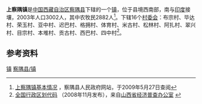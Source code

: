{{中国乡级行政区
| 行政区全称 = 上察隅镇
| 景观照片文件名 =
| 景观照片描述 =
| 汉语拼音 =
| 通用拼音 =
| 注音符號 =
| 其它标音类型1 =
| 其它标音1 =
| 其它标音类型2 =
| 其它标音2 =
| 其它语言类型1 =
| 其它语言地名1 =
| 其它语言类型2 =
| 其它语言地名2 =
| 上级行政区 = [[西藏自治区|西藏自治区]][[察隅县|察隅县]]
| 行政区类别 = [[镇|镇]]
| 行政区划代码 = 542626101
| 地理坐标 = {{坐标|28.7234|96.7759|display=inline,title|scale:200000_region:CN}}
| 总面积 =
| 户籍人口 = 3002人
| 户籍人口年份 = 2003年
| 常住人口 =
| 常住人口年份 =
| 人口密度 =
| 领导人职务1 =
| 领导人姓名1 =
| 领导人职务2 =
| 领导人姓名2 =
| 行政区划 = 16个[[村委会|村委会]]
| 官方网站 =
| 政府驻地 =
| 邮政编码 =
| 毗邻行政区 =
| 位置图文件名 =
| 位置图描述 =}}
'''上察隅镇'''是[[中华人民共和国|中国]][[西藏自治区|西藏自治区]][[察隅县|察隅县]]下辖的一个[[镇|镇]]，位于县境西南部，南与[[印度|印度]]接壤，2003年人口3002人，其中农牧民2882人<ref name="gk">[http://www.chayu.gov.cn/intro/index_show.asp?infoid=303 上察隅镇基本情况] {{Wayback|url=http://www.chayu.gov.cn/intro/index_show.asp?infoid=303 |date=20070820123941 }}，察隅县人民政府网站，于2009年5月27日查阅</ref>。下辖16个[[村委会|村委会]]：布宗村、毕达村、荣玉村、亚中村、迟巴村、格拥村、体育村、米古村、松林村、阿扎村、翠兴村、目宗村、本堆村、贡古村、西巴村、四中村<ref>[http://www.sxjjpc.gov.cn/wjtz/200811070062_1_0.rar 全国行政区划代码] {{Wayback|url=http://www.sxjjpc.gov.cn/wjtz/200811070062_1_0.rar |date=20110707041746 }}（2008年11月发布），来自[http://www.sxjjpc.gov.cn/wjtz/200811070062.htm 山西省经济普查办公室] {{Wayback|url=http://www.sxjjpc.gov.cn/wjtz/200811070062.htm |date=20110707041839 }}</ref>。

== 参考资料 ==
{{註腳}}

{{察隅县行政区划}}
{{西藏行政区划小作品}}
[[Category:察隅县行政区划|镇]]
[[Category:林芝市乡镇|察隅县/镇]]